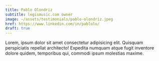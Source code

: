 ```yaml
---
title: Pablo Olondriz
subtitle: legismusic.com owner
image: ~/assets/testimonials/pablo-olondriz.jpeg
href: https://www.linkedin.com/in/pablolo/
draft: true
---
```


Lorem, ipsum dolor sit amet consectetur adipisicing elit. Quisquam perspiciatis repellat architecto! Expedita numquam atque fugit inventore dolore quidem, temporibus qui, commodi ipsum molestias maxime.
